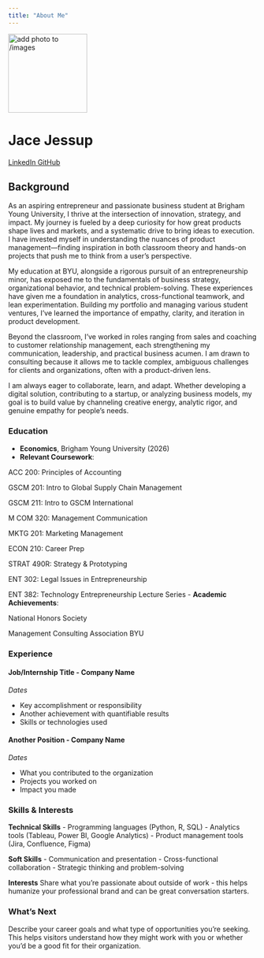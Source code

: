 ```yaml
---
title: "About Me"
---
```


::: {.hero-banner .text-center}

<img src="images/profile.jpg" alt="add photo to /images" class="rounded-circle mb-3" width="160">

<h1>Jace Jessup</h1>

<a href="www.linkedin.com/in/jace-jessup-4390a3263" class="btn btn-outline-primary btn-sm" target="_blank">
  <i class="fab fa-linkedin"></i> LinkedIn
</a>
<a href="https://github.com/JaceTheAce16" class="btn btn-outline-primary btn-sm" target="_blank">
  <i class="fab fa-github"></i> GitHub
</a>

:::

## Background

As an aspiring entrepreneur and passionate business student at Brigham Young University, I thrive at the intersection of innovation, strategy, and impact. My journey is fueled by a deep curiosity for how great products shape lives and markets, and a systematic drive to bring ideas to execution. I have invested myself in understanding the nuances of product management—finding inspiration in both classroom theory and hands-on projects that push me to think from a user’s perspective.

My education at BYU, alongside a rigorous pursuit of an entrepreneurship minor, has exposed me to the fundamentals of business strategy, organizational behavior, and technical problem-solving. These experiences have given me a foundation in analytics, cross-functional teamwork, and lean experimentation. Building my portfolio and managing various student ventures, I've learned the importance of empathy, clarity, and iteration in product development.

Beyond the classroom, I've worked in roles ranging from sales and coaching to customer relationship management, each strengthening my communication, leadership, and practical business acumen. I am drawn to consulting because it allows me to tackle complex, ambiguous challenges for clients and organizations, often with a product-driven lens.

I am always eager to collaborate, learn, and adapt. Whether developing a digital solution, contributing to a startup, or analyzing business models, my goal is to build value by channeling creative energy, analytic rigor, and genuine empathy for people’s needs.

### Education

- **Economics**, Brigham Young University (2026)
- **Relevant Coursework**: 

ACC 200: Principles of Accounting

GSCM 201: Intro to Global Supply Chain Management

GSCM 211: Intro to GSCM International

M COM 320: Management Communication

MKTG 201: Marketing Management

ECON 210: Career Prep

STRAT 490R: Strategy & Prototyping

ENT 302: Legal Issues in Entrepreneurship

ENT 382: Technology Entrepreneurship Lecture Series
- **Academic Achievements**:

National Honors Society

Management Consulting Association BYU

### Experience

#### Job/Internship Title - Company Name
*Dates*

- Key accomplishment or responsibility
- Another achievement with quantifiable results
- Skills or technologies used

#### Another Position - Company Name
*Dates*

- What you contributed to the organization
- Projects you worked on
- Impact you made

### Skills & Interests

**Technical Skills**
- Programming languages (Python, R, SQL)
- Analytics tools (Tableau, Power BI, Google Analytics)
- Product management tools (Jira, Confluence, Figma)

**Soft Skills**
- Communication and presentation
- Cross-functional collaboration
- Strategic thinking and problem-solving

**Interests**
Share what you're passionate about outside of work - this helps humanize your professional brand and can be great conversation starters.

### What's Next

Describe your career goals and what type of opportunities you're seeking. This helps visitors understand how they might work with you or whether you'd be a good fit for their organization.
